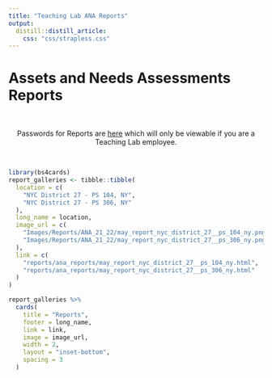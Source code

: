 ```yaml
---
title: "Teaching Lab ANA Reports"
output: 
  distill::distill_article:
    css: "css/strapless.css"
---
```


# Assets and Needs Assessments Reports

<br>

<center> Passwords for Reports are [here](https://docs.google.com/spreadsheets/d/1eAUdWEzc0R7WzpztOvutRp2FYDtpks37LSFV8sq8ezg/edit?usp=sharing) which will only be viewable if you are a Teaching Lab employee. </center>

<br>

```r
library(bs4cards)
report_galleries <- tibble::tibble(
  location = c(
    "NYC District 27 - PS 104, NY",
    "NYC District 27 - PS 306, NY"
  ),
  long_name = location,
  image_url = c(
    "Images/Reports/ANA_21_22/may_report_nyc_district_27__ps_104_ny.png",
    "Images/Reports/ANA_21_22/may_report_nyc_district_27__ps_306_ny.png"
  ),
  link = c(
    "reports/ana_reports/may_report_nyc_district_27__ps_104_ny.html",
    "reports/ana_reports/may_report_nyc_district_27__ps_306_ny.html"
  )
)

report_galleries %>%
  cards(
    title = "Reports",
    footer = long_name,
    link = link,
    image = image_url,
    width = 2,
    layout = "inset-bottom",
    spacing = 3
  )
```
